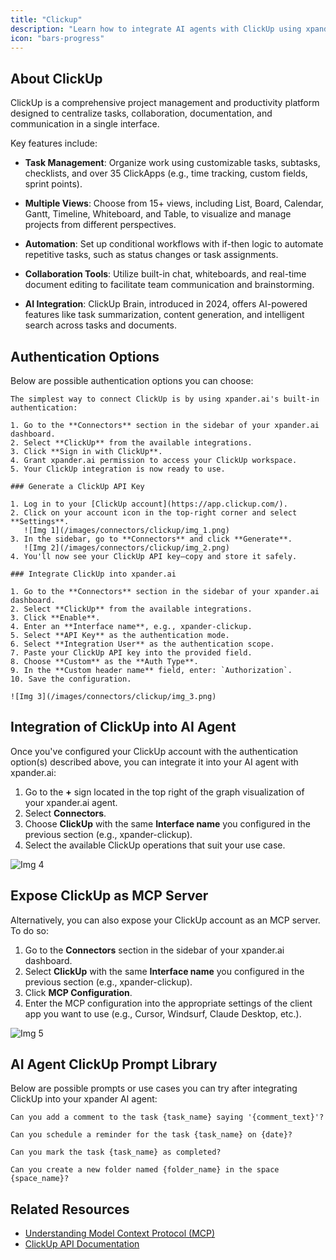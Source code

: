 ```yaml
---
title: "Clickup"
description: "Learn how to integrate AI agents with ClickUp using xpander.ai. Create automated workflows that leverage AI to streamline task management, generate smart task summaries, and boost team productivity."
icon: "bars-progress"
---
```


## About ClickUp

ClickUp is a comprehensive project management and productivity platform designed to centralize tasks, collaboration, documentation, and communication in a single interface.

Key features include:

- **Task Management**: Organize work using customizable tasks, subtasks, checklists, and over 35 ClickApps (e.g., time tracking, custom fields, sprint points).

- **Multiple Views**: Choose from 15+ views, including List, Board, Calendar, Gantt, Timeline, Whiteboard, and Table, to visualize and manage projects from different perspectives.

- **Automation**: Set up conditional workflows with if-then logic to automate repetitive tasks, such as status changes or task assignments.

- **Collaboration Tools**: Utilize built-in chat, whiteboards, and real-time document editing to facilitate team communication and brainstorming.

- **AI Integration**: ClickUp Brain, introduced in 2024, offers AI-powered features like task summarization, content generation, and intelligent search across tasks and documents.


## Authentication Options

Below are possible authentication options you can choose:

<Tabs>

  <Tab title="Built-in xpander.ai Auth">

    The simplest way to connect ClickUp is by using xpander.ai's built-in authentication:

    1. Go to the **Connectors** section in the sidebar of your xpander.ai dashboard.  
    2. Select **ClickUp** from the available integrations.  
    3. Click **Sign in with ClickUp**.  
    4. Grant xpander.ai permission to access your ClickUp workspace.  
    5. Your ClickUp integration is now ready to use.

  </Tab>

  <Tab title="API Access">

    ### Generate a ClickUp API Key

    1. Log in to your [ClickUp account](https://app.clickup.com/).  
    2. Click on your account icon in the top-right corner and select **Settings**.  
       ![Img 1](/images/connectors/clickup/img_1.png)
    3. In the sidebar, go to **Connectors** and click **Generate**.  
       ![Img 2](/images/connectors/clickup/img_2.png)
    4. You'll now see your ClickUp API key—copy and store it safely.

    ### Integrate ClickUp into xpander.ai

    1. Go to the **Connectors** section in the sidebar of your xpander.ai dashboard.  
    2. Select **ClickUp** from the available integrations.  
    3. Click **Enable**.  
    4. Enter an **Interface name**, e.g., xpander-clickup.  
    5. Select **API Key** as the authentication mode.  
    6. Select **Integration User** as the authentication scope.  
    7. Paste your ClickUp API key into the provided field.  
    8. Choose **Custom** as the **Auth Type**.  
    9. In the **Custom header name** field, enter: `Authorization`.  
    10. Save the configuration.

    ![Img 3](/images/connectors/clickup/img_3.png)

  </Tab>
</Tabs>

## Integration of ClickUp into AI Agent

Once you've configured your ClickUp account with the authentication option(s) described above, you can integrate it into your AI agent with xpander.ai:

1. Go to the **+** sign located in the top right of the graph visualization of your xpander.ai agent.  
2. Select **Connectors**.  
3. Choose **ClickUp** with the same **Interface name** you configured in the previous section (e.g., xpander-clickup).  
4. Select the available ClickUp operations that suit your use case.  

![Img 4](/images/connectors/clickup/img_4.png)

## Expose ClickUp as MCP Server

Alternatively, you can also expose your ClickUp account as an MCP server. To do so:

1. Go to the **Connectors** section in the sidebar of your xpander.ai dashboard.  
2. Select **ClickUp** with the same **Interface name** you configured in the previous section (e.g., xpander-clickup).  
3. Click **MCP Configuration**.  
4. Enter the MCP configuration into the appropriate settings of the client app you want to use (e.g., Cursor, Windsurf, Claude Desktop, etc.).

![Img 5](/images/connectors/clickup/img_5.png)

## AI Agent ClickUp Prompt Library

Below are possible prompts or use cases you can try after integrating ClickUp into your xpander AI agent:

```
Can you add a comment to the task {task_name} saying '{comment_text}'?
```

````
Can you schedule a reminder for the task {task_name} on {date}?
````

```
Can you mark the task {task_name} as completed?
```

```
Can you create a new folder named {folder_name} in the space {space_name}?
```

## Related Resources

- [Understanding Model Context Protocol (MCP)](/docs/05-human-interfaces/04-mcp)
- [ClickUp API Documentation](https://developer.clickup.com/reference/)